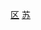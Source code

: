{{Commonscat|Xiangcheng District, Suzhou}}
{{Catmore|相城区|苏州市相城区}}

[[Category:苏州区市|区]]
[[Category:江苏市辖区|苏]]